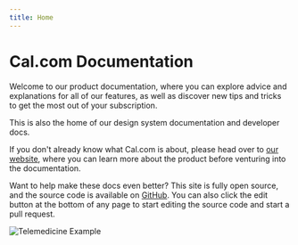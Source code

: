 ```yaml
---
title: Home
---
```



# Cal.com Documentation

Welcome to our product documentation, where you can explore advice and explanations for all of our features, as well as discover new tips and tricks to get the most out of your subscription.

This is also the home of our design system documentation and developer docs.

If you don't already know what Cal.com is about, please head over to [our website](https://cal.com), where you can learn more about the product before venturing into the documentation.

Want to help make these docs even better? This site is fully open source, and the source code is available on [GitHub](https://github.com/calcom/cal.com/tree/main/apps/docs). You can also click the edit button at the bottom of any page to start editing the source code and start a pull request.

<Bleed>![Telemedicine Example](https://cal.com/telemedicine-example.svg)</Bleed>
